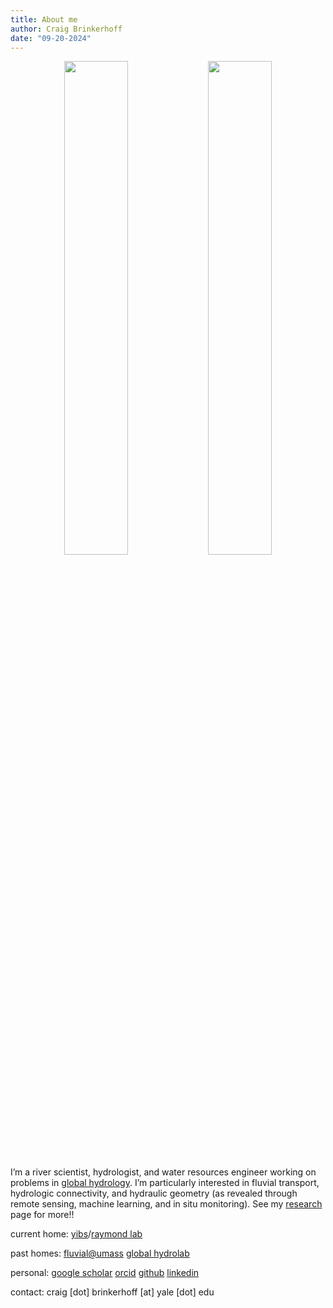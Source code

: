 ```yaml
---
title: About me
author: Craig Brinkerhoff
date: "09-20-2024"
---
```


<center>

![](pic.jpg){width=45%} ![](pic3.jpg){width=45%}

</center>

I’m a river scientist, hydrologist, and water resources engineer working on problems in [global hydrology](https://agupubs.onlinelibrary.wiley.com/doi/abs/10.1029/WR022i09Sp0006S){target="_blank"}. I'm particularly interested in fluvial transport, hydrologic connectivity, and hydraulic geometry (as revealed through remote sensing, machine learning, and in situ monitoring). See my [research](/research/) page for more!!

current home: <a href="https://yibs.yale.edu/" target="_blank">yibs</a>/<a href="https://raymond-lab.yale.edu/" target="_blank">raymond lab</a>

past homes: <a href="https://blogs.umass.edu/cjgleason/" target="_blank">fluvial@umass</a> <a href="https://wp.geog.mcgill.ca/hydrolab/" target="_blank">global hydrolab</a>

personal: <a href="https://scholar.google.com/citations?user=QeBtmYkAAAAJ&hl=en&oi=ao" target="_blank">google scholar</a> <a href="https://orcid.org/0000-0001-6701-4835" target="_blank">orcid</a> <a href="https://github.com/craigbrinkerhoff" target="_blank">github</a> <a href="https://linkedin.com/in/brinkerhoff" target="_blank">linkedin</a>

contact: craig [dot] brinkerhoff [at] yale [dot] edu
